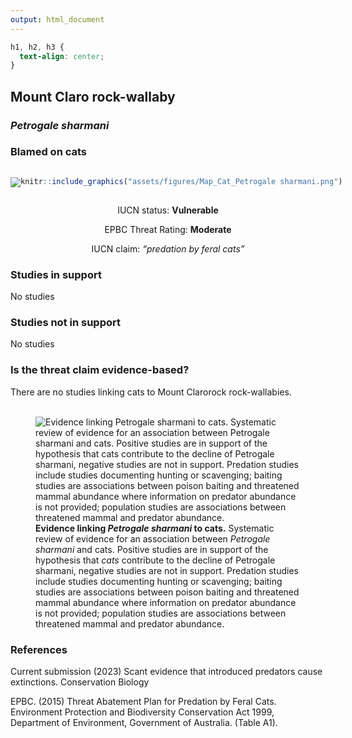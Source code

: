 ```yaml
---
output: html_document
---
```

```css
h1, h2, h3 {
  text-align: center;
}
```

## **Mount Claro rock-wallaby**
### *Petrogale sharmani*
### Blamed on cats

:::: {style="display: flex;"}

[![](assets/photos/Petrogale sharmani.png)](https://www.inaturalist.org/photos/111305253?size=original)

::: {}

:::

::: {}
  ```r
  knitr::include_graphics("assets/figures/Map_Cat_Petrogale sharmani.png")
  ```
:::

::::
<center>
IUCN status: **Vulnerable**

EPBC Threat Rating: **Moderate**

IUCN claim: *"predation by feral cats"*

</center>

### Studies in support

No studies

### Studies not in support

No studies

### Is the threat claim evidence-based?

There are no studies linking cats to Mount Clarorock rock-wallabies.
<br>
<br>

![**Evidence linking *Petrogale sharmani* to cats.** Systematic review of evidence for an association between *Petrogale sharmani* and cats. Positive studies are in support of the hypothesis that *cats* contribute to the decline of Petrogale sharmani, negative studies are not in support. Predation studies include studies documenting hunting or scavenging; baiting studies are associations between poison baiting and threatened mammal abundance where information on predator abundance is not provided; population studies are associations between threatened mammal and predator abundance.](assets/figures/Main_Evidence_Cat_Petrogale sharmani.png)

### References



Current submission (2023) Scant evidence that introduced predators cause extinctions. Conservation Biology

EPBC. (2015) Threat Abatement Plan for Predation by Feral Cats. Environment Protection and Biodiversity Conservation Act 1999, Department of Environment, Government of Australia. (Table A1).

